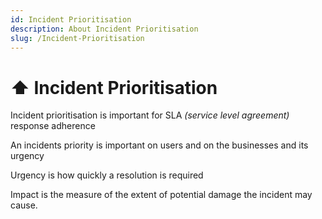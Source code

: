 ```yaml
---
id: Incident Prioritisation
description: About Incident Prioritisation
slug: /Incident-Prioritisation
---
```


# ⬆️ Incident Prioritisation


Incident prioritisation is important for SLA *(service level agreement)* response adherence

An incidents priority is important on users and on the businesses and its urgency

Urgency is how quickly a resolution is required

Impact is the measure of the extent of potential damage the incident may cause.